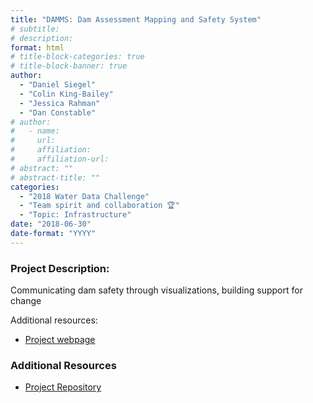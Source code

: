 ```yaml
---
title: "DAMMS: Dam Assessment Mapping and Safety System"
# subtitle: 
# description: 
format: html
# title-block-categories: true
# title-block-banner: true
author: 
  - "Daniel Siegel"
  - "Colin King-Bailey"
  - "Jessica Rahman"
  - "Dan Constable"
# author:
#   - name: 
#     url: 
#     affiliation: 
#     affiliation-url:
# abstract: ""
# abstract-title: ""
categories: 
  - "2018 Water Data Challenge"
  - "Team spirit and collaboration 🏆"
  - "Topic: Infrastructure"
date: "2018-06-30"
date-format: "YYYY"
---
```


<!-- COMMENT
## params_NOTUSED-proj_title

#### Year: params_NOTUSED-year

#### Topics: params_NOTUSED-topics

#### Awards: params_NOTUSED-awards

#### Team Members: params_NOTUSED-team_members
UNCOMMENT -->

### Project Description:

Communicating dam safety through visualizations, building support for change

Additional resources:

- [Project webpage](https://dam-safety.github.io/damss)

### Additional Resources

- [Project Repository](https://github.com/waterdatacollaborative/Dam-Safety-2018)

